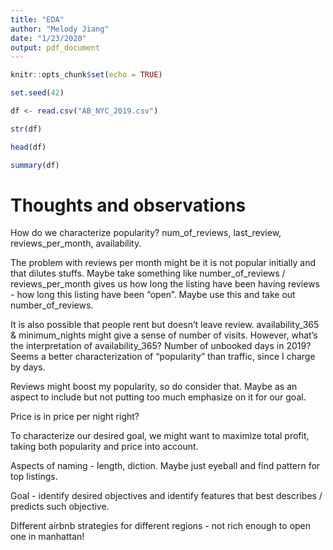 ```yaml
---
title: "EDA"
author: "Melody Jiang"
date: "1/23/2020"
output: pdf_document
---
```


```r
knitr::opts_chunk$set(echo = TRUE)
```

```r
set.seed(42)
```

```r
df <- read.csv("AB_NYC_2019.csv")
```

```r
str(df)
```

```r
head(df)
```

```r
summary(df)
```

# Thoughts and observations

How do we characterize popularity? num_of_reviews, last_review, reviews_per_month, availability.

The problem with reviews per month might be it is not popular initially and that dilutes stuffs. Maybe take something like number_of_reviews / reviews_per_month gives us how long the listing have been having reviews - how long this listing have been "open". Maybe use this and take out number_of_reviews.

It is also possible that people rent but doesn't leave review. availability_365 & minimum_nights might give a sense of number of visits. However, what's the interpretation of availability_365? Number of unbooked days in 2019? Seems a better characterization of "popularity" than traffic, since I charge by days.

Reviews might boost my popularity, so do consider that. Maybe as an aspect to include but not putting too much emphasize on it for our goal.

Price is in price per night right?

To characterize our desired goal, we might want to maximize total profit, taking both popularity and price into account. 

Aspects of naming - length, diction. Maybe just eyeball and find pattern for top listings.

Goal - identify desired objectives and identify features that best describes / predicts such objective.

Different airbnb strategies for different regions - not rich enough to open one in manhattan!









